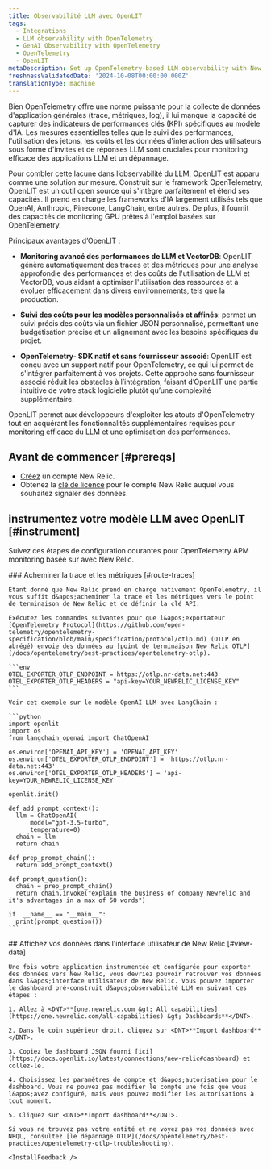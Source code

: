 ```yaml
---
title: Observabilité LLM avec OpenLIT
tags:
  - Integrations
  - LLM observability with OpenTelemetry
  - GenAI Observability with OpenTelemetry
  - OpenTelemetry
  - OpenLIT
metaDescription: Set up OpenTelemetry-based LLM observability with New Relic and OpenLIT.
freshnessValidatedDate: '2024-10-08T00:00:00.000Z'
translationType: machine
---
```


Bien OpenTelemetry offre une norme puissante pour la collecte de données d&apos;application générales (trace, métriques, log), il lui manque la capacité de capturer des indicateurs de performances clés (KPI) spécifiques au modèle d&apos;IA. Les mesures essentielles telles que le suivi des performances, l&apos;utilisation des jetons, les coûts et les données d&apos;interaction des utilisateurs sous forme d&apos;invites et de réponses LLM sont cruciales pour monitoring efficace des applications LLM et un dépannage.

Pour combler cette lacune dans l’observabilité du LLM, OpenLIT est apparu comme une solution sur mesure. Construit sur le framework OpenTelemetry, OpenLIT est un outil open source qui s&apos;intègre parfaitement et étend ses capacités. Il prend en charge les frameworks d&apos;IA largement utilisés tels que OpenAI, Anthropic, Pinecone, LangChain, entre autres. De plus, il fournit des capacités de monitoring GPU prêtes à l&apos;emploi basées sur OpenTelemetry.

Principaux avantages d’OpenLIT :

* **Monitoring avancé des performances de LLM et VectorDB**: OpenLIT génère automatiquement des traces et des métriques pour une analyse approfondie des performances et des coûts de l&apos;utilisation de LLM et VectorDB, vous aidant à optimiser l&apos;utilisation des ressources et à évoluer efficacement dans divers environnements, tels que la production.

* **Suivi des coûts pour les modèles personnalisés et affinés**: permet un suivi précis des coûts via un fichier JSON personnalisé, permettant une budgétisation précise et un alignement avec les besoins spécifiques du projet.

* **OpenTelemetry- SDK natif et sans fournisseur associé**: OpenLIT est conçu avec un support natif pour OpenTelemetry, ce qui lui permet de s&apos;intégrer parfaitement à vos projets. Cette approche sans fournisseur associé réduit les obstacles à l’intégration, faisant d’OpenLIT une partie intuitive de votre stack logicielle plutôt qu’une complexité supplémentaire.

OpenLIT permet aux développeurs d&apos;exploiter les atouts d&apos;OpenTelemetry tout en acquérant les fonctionnalités supplémentaires requises pour monitoring efficace du LLM et une optimisation des performances.

## Avant de commencer [#prereqs]

* [Créez](https://newrelic.com/signup) un compte New Relic.
* Obtenez la [clé de licence](https://one.newrelic.com/launcher/api-keys-ui.launcher) pour le compte New Relic auquel vous souhaitez signaler des données.

## instrumentez votre modèle LLM avec OpenLIT [#instrument]

Suivez ces étapes de configuration courantes pour OpenTelemetry APM monitoring basée sur avec New Relic.

<Steps>
  <Step>
    ### Acheminer la trace et les métriques [#route-traces]

    Étant donné que New Relic prend en charge nativement OpenTelemetry, il vous suffit d&apos;acheminer la trace et les métriques vers le point de terminaison de New Relic et de définir la clé API.

    Exécutez les commandes suivantes pour que l&apos;exportateur [OpenTelemetry Protocol](https://github.com/open-telemetry/opentelemetry-specification/blob/main/specification/protocol/otlp.md) (OTLP en abrégé) envoie des données au [point de terminaison New Relic OTLP](/docs/opentelemetry/best-practices/opentelemetry-otlp).

    ```env
    OTEL_EXPORTER_OTLP_ENDPOINT = https://otlp.nr-data.net:443
    OTEL_EXPORTER_OTLP_HEADERS = "api-key=YOUR_NEWRELIC_LICENSE_KEY"
    ```

    Voir cet exemple sur le modèle OpenAI LLM avec LangChain :

    ```python
    import openlit
    import os
    from langchain_openai import ChatOpenAI

    os.environ['OPENAI_API_KEY'] = 'OPENAI_API_KEY'
    os.environ['OTEL_EXPORTER_OTLP_ENDPOINT'] = 'https://otlp.nr-data.net:443'
    os.environ['OTEL_EXPORTER_OTLP_HEADERS'] = 'api-key=YOUR_NEWRELIC_LICENSE_KEY'

    openlit.init()

    def add_prompt_context():
      llm = ChatOpenAI(
          model="gpt-3.5-turbo",
          temperature=0)
      chain = llm
      return chain

    def prep_prompt_chain():
      return add_prompt_context()

    def prompt_question():
      chain = prep_prompt_chain()
      return chain.invoke("explain the business of company Newrelic and it's advantages in a max of 50 words")

    if  __name__ == "__main__":
      print(prompt_question())
    ```
  </Step>

  <Step>
    ## Affichez vos données dans l&apos;interface utilisateur de New Relic [#view-data]

    Une fois votre application instrumentée et configurée pour exporter des données vers New Relic, vous devriez pouvoir retrouver vos données dans l&apos;interface utilisateur de New Relic. Vous pouvez importer le dashboard pré-construit d&apos;observabilité LLM en suivant ces étapes :

    1. Allez à <DNT>**[one.newrelic.com &gt; All capabilities](https://one.newrelic.com/all-capabilities) &gt; Dashboards**</DNT>.

    2. Dans le coin supérieur droit, cliquez sur <DNT>**Import dashboard**</DNT>.

    3. Copiez le dashboard JSON fourni [ici](https://docs.openlit.io/latest/connections/new-relic#dashboard) et collez-le.

    4. Choisissez les paramètres de compte et d&apos;autorisation pour le dashboard. Vous ne pouvez pas modifier le compte une fois que vous l&apos;avez configuré, mais vous pouvez modifier les autorisations à tout moment.

    5. Cliquez sur <DNT>**Import dashboard**</DNT>.

    Si vous ne trouvez pas votre entité et ne voyez pas vos données avec NRQL, consultez [le dépannage OTLP](/docs/opentelemetry/best-practices/opentelemetry-otlp-troubleshooting).

    <InstallFeedback />
  </Step>
</Steps>